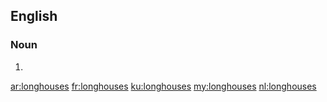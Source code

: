 ==English==

===Noun===
{{head|en|plural}}

# {{plural of|longhouse|lang=en}}

[[ar:longhouses]]
[[fr:longhouses]]
[[ku:longhouses]]
[[my:longhouses]]
[[nl:longhouses]]